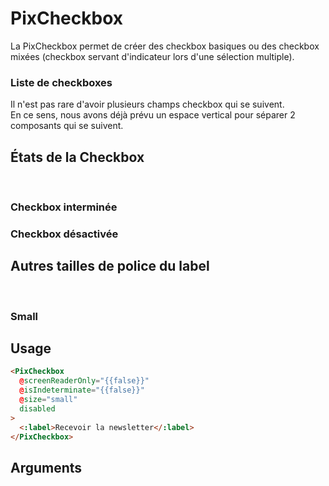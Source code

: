 
<Meta of={ComponentStories} />

# PixCheckbox

La PixCheckbox permet de créer des checkbox basiques ou des checkbox mixées (checkbox servant d'indicateur lors d'une sélection multiple).


 <Story of={ComponentStories.Default} height={60} />


### Liste de checkboxes

Il n'est pas rare d'avoir plusieurs champs checkbox qui se suivent.<br/>
En ce sens, nous avons déjà prévu un espace vertical pour séparer 2 composants qui se suivent.


  <Story of={ComponentStories.multiple} height={140} />


## États de la Checkbox

<br />

### Checkbox interminée


  <Story of={ComponentStories.indeterminateCheckbox} height={60} />


### Checkbox désactivée

  <Story of={ComponentStories.checkboxDisabled} height={60} />
  <Story of={ComponentStories.checkboxCheckedDisabled} height={60} />
  <Story of={ComponentStories.checkboxInterminateDisabled} height={60} />


## Autres tailles de police du label

<br />

### Small


  <Story of={ComponentStories.checkboxWithSmallLabel} height={60} />


## Usage

```html
<PixCheckbox
  @screenReaderOnly="{{false}}"
  @isIndeterminate="{{false}}"
  @size="small"
  disabled
>
  <:label>Recevoir la newsletter</:label>
</PixCheckbox>
```

## Arguments

<ArgTypes of={ComponentStories} />
